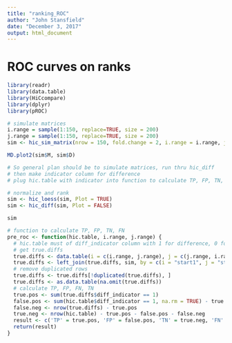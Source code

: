 ---
title: "ranking_ROC"
author: "John Stansfield"
date: "December 3, 2017"
output: html_document
---

# ROC curves on ranks

```{r}
library(readr)
library(data.table)
library(HiCcompare)
library(dplyr)
library(pROC)
```



```{r}
# simulate matrices
i.range = sample(1:150, replace=TRUE, size = 200)
j.range = sample(1:150, replace=TRUE, size = 200)
sim <- hic_sim_matrix(nrow = 150, fold.change = 2, i.range = i.range, j.range = j.range)

MD.plot2(sim$M, sim$D)

# So general plan should be to simulate matrices, run thru hic_diff
# then make indicator column for difference
# plug hic.table with indicator into function to calculate TP, FP, TN, FN as done in hic_simulate

# normalize and rank
sim <- hic_loess(sim, Plot = TRUE)
sim <- hic_diff(sim, Plot = FALSE)

sim

```


```{r}
# function to calculate TP, FP, TN, FN
pre_roc <- function(hic.table, i.range, j.range) {
  # hic.table must of diff_indicator column with 1 for difference, 0 for no difference
  # get true.diffs
  true.diffs <- data.table(i = c(i.range, j.range), j = c(j.range, i.range))
  true.diffs <- left_join(true.diffs, sim, by = c(i = "start1", j = "start2"))
  # remove duplicated rows
  true.diffs <- true.diffs[!duplicated(true.diffs), ]
  true.diffs <- as.data.table(na.omit(true.diffs))
  # calculate TP, FP, FN, TN
  true.pos <- sum(true.diffs$diff_indicator == 1)
  false.pos <- sum(hic.table$diff_indicator == 1, na.rm = TRUE) - true.pos
  false.neg <- nrow(true.diffs) - true.pos
  true.neg <- nrow(hic.table) - true.pos - false.pos - false.neg
  result <- c('TP' = true.pos, 'FP' = false.pos, 'TN' = true.neg, 'FN' = false.neg)
  return(result)
}
```


